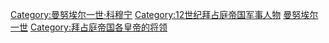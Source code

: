 [[Category:曼努埃尔一世·科穆宁|Category:曼努埃尔一世·科穆宁]]
[[Category:12世纪拜占庭帝国军事人物|Category:12世纪拜占庭帝国军事人物]]
[[Category:拜占庭帝国将领|曼努埃尔一世]]
[[Category:拜占庭帝国各皇帝的将领|Category:拜占庭帝国各皇帝的将领]]